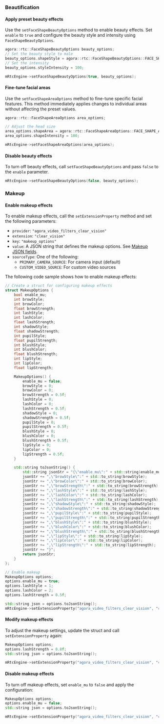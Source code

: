 <PlatformWrapper platform="windows">

### Beautification

#### Apply preset beauty effects

Use the `setFaceShapeBeautyOptions` method to enable beauty effects. Set `enable` to `true` and configure the beauty style and intensity using `FaceShapeBeautyOptions`.

```cpp
agora::rtc::FaceShapeBeautyOptions beauty_options;
// Set the beauty style to male
beauty_options.shapeStyle = agora::rtc::FaceShapeBeautyOptions::FACE_SHAPE_BEAUTY_STYLE_MALE;
// Set the intensity
beauty_options.styleIntensity = 100;

mRtcEngine->setFaceShapeBeautyOptions(true, beauty_options);
```

#### Fine-tune facial areas

Use the `setFaceShapeAreaOptions` method to fine-tune specific facial features. This method immediately applies changes to individual areas without affecting the preset values.

```cpp
agora::rtc::FaceShapeAreaOptions area_options;

// Adjust the head size
area_options.shapeArea = agora::rtc::FaceShapeAreaOptions::FACE_SHAPE_AREA_HEADSCALE;
area_options.shapeIntensity = 100;

mRtcEngine->setFaceShapeAreaOptions(area_options);
```

#### Disable beauty effects

To turn off beauty effects, call `setFaceShapeBeautyOptions` and pass `false` to the `enable` parameter.

```cpp
mRtcEngine->setFaceShapeBeautyOptions(false, beauty_options);
```

### Makeup

#### Enable makeup effects

To enable makeup effects, call the `setExtensionProperty` method and set the following parameters:

- `provider`: `"agora_video_filters_clear_vision"`
- `extension`: `"clear_vision"`
- `key`: `"makeup_options"`
- `value`: A JSON string that defines the makeup options. See [Makeup JSON fields​](#makeup-json-fields).
- `sourceType`: One of the following:
  - `PRIMARY_CAMERA_SOURCE`: For camera input (default)
  - `CUSTOM_VIDEO_SOURCE`: For custom video sources

The following code sample shows how to enable makeup effects:

```cpp
// Create a struct for configuring makeup effects
struct MakeupOptions {
    bool enable_mu;
    int browStyle;
    int browColor;
    float browStrength;
    int lashStyle;
    int lashColor;
    float lashStrength;
    int shadowStyle;
    float shadowStrength;
    int pupilStyle;
    float pupilStrength;
    int blushStyle;
    int blushColor;
    float blushStrength;
    int lipStyle;
    int lipColor;
    float lipStrength;

    MakeupOptions() {
        enable_mu = false;
        browStyle = 0;
        browColor = 0;
        browStrength = 0.5f;
        lashStyle = 0;
        lashColor = 0;
        lashStrength = 0.5f;
        shadowStyle = 0;
        shadowStrength = 0.5f;
        pupilStyle = 0;
        pupilStrength = 0.5f;
        blushStyle = 0;
        blushColor = 0;
        blushStrength = 0.5f;
        lipStyle = 0;
        lipColor = 0;
        lipStrength = 0.5f;
    }

    std::string toJsonString() {
        std::string jsonStr = "{\"enable_mu\":" + std::string(enable_mu ? "true" : "false");
        jsonStr += ",\"browStyle\":" + std::to_string(browStyle);
        jsonStr += ",\"browColor\":" + std::to_string(browColor);
        jsonStr += ",\"browStrength\":" + std::to_string(browStrength);
        jsonStr += ",\"lashStyle\":" + std::to_string(lashStyle);
        jsonStr += ",\"lashColor\":" + std::to_string(lashColor);
        jsonStr += ",\"lashStrength\":" + std::to_string(lashStrength);
        jsonStr += ",\"shadowStyle\":" + std::to_string(shadowStyle);
        jsonStr += ",\"shadowStrength\":" + std::to_string(shadowStrength);
        jsonStr += ",\"pupilStyle\":" + std::to_string(pupilStyle);
        jsonStr += ",\"pupilStrength\":" + std::to_string(pupilStrength);
        jsonStr += ",\"blushStyle\":" + std::to_string(blushStyle);
        jsonStr += ",\"blushColor\":" + std::to_string(blushColor);
        jsonStr += ",\"blushStrength\":" + std::to_string(blushStrength);
        jsonStr += ",\"lipStyle\":" + std::to_string(lipStyle);
        jsonStr += ",\"lipColor\":" + std::to_string(lipColor);
        jsonStr += ",\"lipStrength\":" + std::to_string(lipStrength);
        jsonStr += "}";
        return jsonStr;
    }
};

// Enable makeup
MakeupOptions options;
options.enable_mu = true;
options.lashStyle = 1;
options.lashColor = 2;
options.lashStrength = 0.5f;

std::string json = options.toJsonString();
mRtcEngine->setExtensionProperty("agora_video_filters_clear_vision", "clear_vision", "makeup_options", json.c_str(), PRIMARY_CAMERA_SOURCE);
```

#### Modify makeup effects

To adjust the makeup settings, update the struct and call `setExtensionProperty` again:

```cpp
MakeupOptions options;
options.lashStrength = 0.8f;
std::string json = options.toJsonString();

mRtcEngine->setExtensionProperty("agora_video_filters_clear_vision", "clear_vision", "makeup_options", json.c_str(), PRIMARY_CAMERA_SOURCE);
```

#### Disable makeup effects

To turn off makeup effects, set `enable_mu` to `false` and apply the configuration:

```cpp
MakeupOptions options;
options.enable_mu = false;
std::string json = options.toJsonString();

mRtcEngine->setExtensionProperty("agora_video_filters_clear_vision", "clear_vision", "makeup_options", json.c_str(), PRIMARY_CAMERA_SOURCE);
```

</PlatformWrapper>
